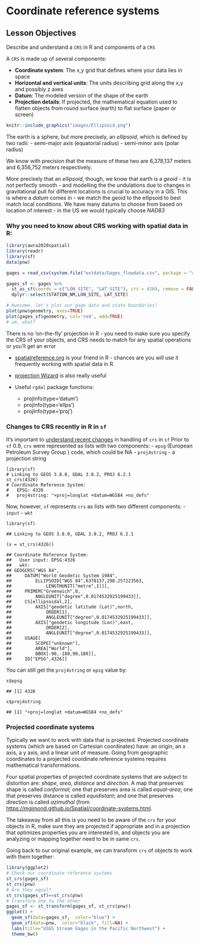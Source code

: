# Coordinate reference systems

## Lesson Objectives
Describe and understand a `CRS` in R and components of a `CRS`

A `CRS` is made up of several components:

- **Coordinate system**: The x,y grid that defines where your data lies in space
- **Horizontal and vertical units**: The units describing grid along the x,y and possibly z axes
- **Datum**: The modeled version of the shape of the earth
- **Projection details**: If projected, the mathematical equation used to flatten objects from round surface (earth) to flat surface (paper or screen)

```r
knitr::include_graphics("images/Ellipsoid.png")
```

The earth is a sphere, but more precisely, an *ellipsoid*, which is defined by two radii: 
- semi-major axis (equatorial radius)
- semi-minor axis (polar radius)

We know with precision that the measure of these two are 6,378,137 meters and 6,356,752 meters respectively.

More precisely that an *ellipsoid*, though, we know that earth is a *geoid* - it is not perfectly smooth - and modelling the the undulations due to changes in gravitational pull for different locations is crucial to accuracy in a GIS. This is where a *datum* comes in - we match the geoid to the ellipsoid to best match local conditions.  We have many datums to choose from based on location of interest - in the US we would typically choose *NAD83*

### Why you need to know about CRS working with spatial data in R:
```r
library(awra2020spatial)
library(readr)
library(sf)
data(pnw)

gages = read_csv(system.file("extdata/Gages_flowdata.csv", package = "awra2020spatial"))

gages_sf <- gages %>%
  st_as_sf(coords = c("LON_SITE", "LAT_SITE"), crs = 4269, remove = FALSE) %>%
  dplyr::select(STATION_NM,LON_SITE, LAT_SITE)

# Awesome, let's plot our gage data and state boundaries!
plot(pnw$geometry, axes=TRUE)
plot(gages_sf$geometry, col='red', add=TRUE)
# um, what?
```
There is no 'on-the-fly' projection in R - you need to make sure you specify the CRS of your objects, and CRS needs to match for any spatial operations or you'll get an error

- [spatialreference.org](https://spatialreference.org/) is your friend in R - chances are you will use it frequently working with spatial data in R.

- [projection Wizard](https://projectionwizard.org/) is also really useful

- Useful `rgdal` package functions:
  + projInfo(type='datum')
  + projInfo(type='ellps')
  + projInfo(type='proj')

### Changes to CRS recently in R in `sf`

It's important to [understand recent changes](https://www.r-spatial.org/r/2020/03/17/wkt.html#crs-objects-in-sf) in handling of `crs` in `sf`
Prior to `sf` 0.9, `crs` were represented as lists with two components:
- `epsg` (European Petroleum Survey Group ) code, which could be NA
- `proj4string` - a projection string

```
library(sf) 
# Linking to GEOS 3.8.0, GDAL 3.0.2, PROJ 6.2.1
st_crs(4326)
# Coordinate Reference System:
#   EPSG: 4326
#   proj4string: "+proj=longlat +datum=WGS84 +no_defs"
```
Now, however, `sf` represents `crs` as lists with two different components:
- `input`
- `wkt`

```
library(sf)

## Linking to GEOS 3.8.0, GDAL 3.0.2, PROJ 6.2.1

(x = st_crs(4326))

## Coordinate Reference System:
##   User input: EPSG:4326 
##   wkt:
## GEOGCRS["WGS 84",
##     DATUM["World Geodetic System 1984",
##         ELLIPSOID["WGS 84",6378137,298.257223563,
##             LENGTHUNIT["metre",1]]],
##     PRIMEM["Greenwich",0,
##         ANGLEUNIT["degree",0.0174532925199433]],
##     CS[ellipsoidal,2],
##         AXIS["geodetic latitude (Lat)",north,
##             ORDER[1],
##             ANGLEUNIT["degree",0.0174532925199433]],
##         AXIS["geodetic longitude (Lon)",east,
##             ORDER[2],
##             ANGLEUNIT["degree",0.0174532925199433]],
##     USAGE[
##         SCOPE["unknown"],
##         AREA["World"],
##         BBOX[-90,-180,90,180]],
##     ID["EPSG",4326]]
```

You can still get the `proj4string` or `epsg` value by:

```
x$epsg

## [1] 4326

x$proj4string

## [1] "+proj=longlat +datum=WGS84 +no_defs"
```

### Projected coordinate systems
Typically we want to work with data that is projected. Projected coordinate systems (which are based on Cartesian coordinates) have: an origin, an x axis, a y axis, and a linear unit of measure. Going from geographic coordinates to a projected coordinate reference systems requires mathematical transformations. 

Four spatial properties of projected coordinate systems that are subject to distortion are: *shape*, *area*, *distance* and *direction*. A map that preserves shape is called *conformal*; one that preserves area is called *equal-area*; one that preserves distance is called *equidistant*; and one that preserves direction is called *azimuthal* (from [https://mgimond.github.io/Spatial/coordinate-systems.html](https://mgimond.github.io/Spatial/coordinate-systems.html).


The takeaway from all this is you need to be aware of the `crs` for your objects in R, make sure they are projected if appropriate and in a projection that optimizes properties you are interested in, and objects you are analyzing or mapping together need to be in same `crs`.  

Going back to our original example, we can transform `crs` of objects to work with them together:

```r
library(ggplot2)
# Check our coordinate reference systems
st_crs(gages_sf)
st_crs(pnw)
# Are they equal?
st_crs(gages_sf)==st_crs(pnw)
# transform one to the other
gages_sf <- st_transform(gages_sf, st_crs(pnw))
ggplot() + 
  geom_sf(data=gages_sf,  color="blue") +
  geom_sf(data=pnw,  color="black", fill=NA) +
  labs(title="USGS Stream Gages in the Pacific Northwest") +
  theme_bw() 
```